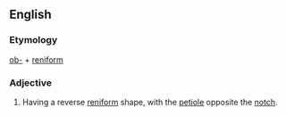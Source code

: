 ==English==

===Etymology===
[[ob-]] + [[reniform]]

===Adjective===
{{en-adj|-}}

# {{botany|of leaves}} Having a reverse [[reniform]] shape, with the [[petiole]] opposite the [[notch]].